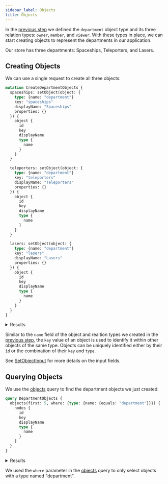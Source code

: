 ```yaml
---
sidebar_label: Objects
title: Objects
---
```


In the [previous step](types) we defined the `department` object type and its three relation
types: `owner`, `member`, and `viewer`.
With these types in place, we can start creating objects to represent the departments in our application.

Our store has three departments: Spaceships, Teleporters, and Lasers.

## Creating Objects

We can use a single request to create all three objects:

```graphql title="Query"
mutation CreateDepartmentObjects {
  spaceships: setObject(object: {
    type: {name: "department"}
    key: "spaceships"
    displayName: "Spaceships"
    properties: {}
  }) {
    object {
      id
      key
      displayName
      type {
        name
      }
    }
  }

  teleporters: setObject(object: {
    type: {name: "department"}
    key: "teleporters"
    displayName: "Teleporters"
    properties: {}
  }) {
    object {
      id
      key
      displayName
      type {
        name
      }
    }
  }

  lasers: setObject(object: {
    type: {name: "department"}
    key: "lasers"
    displayName: "Lasers"
    properties: {}
  }) {
    object {
      id
      key
      displayName
      type {
        name
      }
    }
  }
}
```

<details>
  <summary>Results</summary>
  <div><span/>

```json
{
  "data": {
    "spaceships": {
      "object": {
        "id": "e107f748-670e-4bb3-b0e4-c7648f72623a",
        "key": "spaceships",
        "displayName": "Spaceships"
        "type": {
          "name": "department"
        }
      }
    },
    "teleporters": {
      "object": {
        "id": "82fcd434-eec0-4c05-b4e8-7d04ac973ce1",
        "key": "teleporters",
        "displayName": "Teleporters"
        "type": {
          "name": "department"
        }
      }
    },
    "lasers": {
      "object": {
        "id": "a88ae63c-269d-440f-bbaa-2341b7007f30",
        "key": "lasers",
        "displayName": "Lasers"
        "type": {
          "name": "department"
        }
      }
    }
  }
}
```
  </div>
</details>

Similar to the `name` field of the object and realtion types we created in the [previous step](types), the `key` value
of an object is used to identify it within other objects of the same type. Objects can be uniquely identified either by
their `id` or the combination of their `key` and `type`.

See [SetObjectInput](/docs/directory-api-reference/schema/objects/inputs/set-object-input) for more details on the input fields.

## Querying Objects

We use the [objects](/docs/directory-api-reference/schema/objects/queries/objects) query to find the department objects we
just created.

```graphql title="Query"
query DepartmentObjects {
  objects(first: 5, where: {type: {name: {equals: "department"}}}) {
    nodes {
      id
      key
      displayName
      type {
        name
      }
    }
  }
}
```

<details>
  <summary>Results</summary>
  <div><span/>

```json
{
  "data": {
    "objects": {
      "nodes": [
        {
          "id": "82fcd434-eec0-4c05-b4e8-7d04ac973ce1",
          "key": "teleporters",
          "displayName": "Teleporters",
          "type": {
            "name": "department"
          }
        },
        {
          "id": "a88ae63c-269d-440f-bbaa-2341b7007f30",
          "key": "lasers",
          "displayName": "Lasers",
          "type": {
            "name": "department"
          }
        },
        {
          "id": "e107f748-670e-4bb3-b0e4-c7648f72623a",
          "key": "spaceships",
          "displayName": "Spaceships",
          "type": {
            "name": "department"
          }
        }
      ]
    }
  }
}
```
  </div>
</details>

We used the `where` parameter in the [objects](/docs/directory-api-reference/schema/objects/queries/objects) query to only
select objects with a type named "department".
